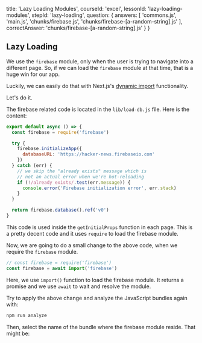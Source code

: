 
  title: 'Lazy Loading Modules',
  courseId: 'excel',
  lessonId: 'lazy-loading-modules',
  stepId: 'lazy-loading',
  question: {
    answers: [
      'commons.js',
      'main.js',
      'chunks/firebase.js',
      'chunks/firebase-[a-random-string].js'
    ],
    correctAnswer: 'chunks/firebase-[a-random-string].js'
  }
}

## Lazy Loading

We use the `firebase` module, only when the user is trying to navigate into a different page. So, if we can load the `firebase` module at that time, that is a huge win for our app.

Luckily, we can easily do that with Next.js's [dynamic import](https://github.com/zeit/next.js#dynamic-import) functionality.

Let's do it.

The firebase related code is located in the `lib/load-db.js` file. Here is the content:

```js
export default async () => {
  const firebase = require('firebase')

  try {
    firebase.initializeApp({
      databaseURL: 'https://hacker-news.firebaseio.com'
    })
  } catch (err) {
    // we skip the "already exists" message which is
    // not an actual error when we're hot-reloading
    if (!/already exists/.test(err.message)) {
      console.error('Firebase initialization error', err.stack)
    }
  }

  return firebase.database().ref('v0')
}
```

This code is used inside the `getInitialProps` function in each page.
This is a pretty decent code and it uses `require` to load the firebase module.

Now, we are going to do a small change to the above code, when we require the `firebase` module.

```js
// const firebase = require('firebase')
const firebase = await import('firebase')
```

Here, we use `import()` function to load the firebase module. It returns a promise and we use `await` to wait and resolve the module.

Try to apply the above change and analyze the JavaScript bundles again with:

```bash
npm run analyze
```

Then, select the name of the bundle where the firebase module reside. That might be:

